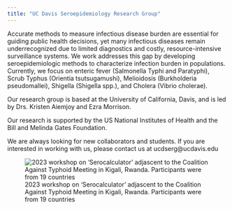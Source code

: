 ```yaml
---
title: "UC Davis Seroepidemiology Research Group"
---
```


Accurate methods to measure infectious disease burden are essential for guiding public health decisions, yet many infectious diseases remain underrecognized due to limited diagnostics and costly, resource-intensive surveillance systems. We work addresses this gap by developing seroepidemiologic methods to characterize infection burden in populations. Currently, we focus on enteric fever (Salmonella Typhi and Paratyphi), Scrub Typhus (Orientia tsutsugamushi), Melioidosis (Burkholderia pseudomallei), Shigella (Shigella spp.), and Cholera (Vibrio cholerae). 

 Our research group is based at the University of California, Davis, and is led by Drs. Kristen Aiemjoy and Ezra Morrison. 
 
 Our research is supported by the US National Institutes of Health and the Bill and Melinda Gates Foundation. 
 
 We are always looking for new collaborators and students. If you are interested in working with us, please contact us at ucdserg@ucdavis.edu
 
![2023 workshop on 'Serocalculator' adjascent to the Coalition Against Typhoid Meeting in Kigali, Rwanda. Participants were from 19 countries](figures/serocalculator_kigali.jpg)
